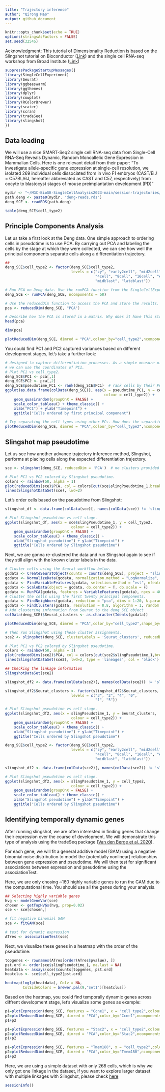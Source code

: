 ```yaml
---
title: "Trajectory inference"
author: "Qirong Mao"
output: github_document
---
```


```r
knitr::opts_chunk$set(echo = TRUE)
options(stringsAsFactors = FALSE)
set.seed(32546)
```

Acknowledgment: This tutorial of Dimensionality Reduction is based on the Slingshot tutorial on Bioconductor ([Link](https://bioconductor.org/packages/devel/bioc/vignettes/slingshot/inst/doc/vignette.html))
and the single cell RNA-seq workshop from Broad Institute ([Link](https://broadinstitute.github.io/2020_scWorkshop/trajectory-analysis.html))


```r
suppressPackageStartupMessages({
library(SingleCellExperiment)
library(Seurat)
library(ggbeeswarm)
library(ggthemes)
library(dplyr)
library(cowplot)
library(RColorBrewer)
library(scater)
library(scran)
library(tradeSeq)
library(slingshot)
})
```

## Data loading

We will use a nice SMART-Seq2 single cell RNA-seq data from Single-Cell RNA-Seq Reveals Dynamic, Random Monoallelic Gene Expression in Mammalian Cells. Here is one relevant detail from their paper: “To investigate allele-specific gene expression at single-cell resolution, we isolated 269 individual cells dissociated from in vivo F1 embryos (CAST/EiJ × C57BL/6J, hereafter abbreviated as CAST and C57, respectively) from oocyte to blastocyst stages of mouse preimplantation development (PD)”

```r
mydir <- "~/MGC-BioSB-SingleCellAnalysis2023-main/session-trajectories/data/"
path.deng <- paste0(mydir, "deng-reads.rds")
deng_SCE <- readRDS(path.deng)
```


```r
table(deng_SCE$cell_type2)
```

## Principle Components Analysis

Let us take a first look at the Deng data. One simple approach to ordering cells in pseudotime is to use PCA. By carrying out PCA and labeling the cells by the stage at which they were collected, we can see how well the principal components separate cells along a differentiation trajectory.

```r
##
deng_SCE$cell_type2 <- factor(deng_SCE$cell_type2,
                              levels = c("zy", "early2cell", "mid2cell", "late2cell", 
                                         "4cell", "8cell", "16cell", "earlyblast",
                                         "midblast", "lateblast"))
```

```r
# Run PCA on Deng data. Use the runPCA function from the SingleCellExperiment package.
deng_SCE <- runPCA(deng_SCE, ncomponents = 50)

# Use the reducedDim function to access the PCA and store the results. 
pca <- reducedDim(deng_SCE, "PCA")

# Describe how the PCA is stored in a matrix. Why does it have this structure?
head(pca)
```

```r
dim(pca)
```



```r
plotReducedDim(deng_SCE, dimred = "PCA",colour_by="cell_type2",ncomponents = (1:2))
```

You could find PC1 and PC2 captured variances based on different development stages, let's take a further look:

```r
# designed to capture differentiation processes. As a simple measure of pseudotime 
# we can use the coordinates of PC1.
# Plot PC1 vs cell_type2. 
deng_SCE$PC1 <- pca[,1]
deng_SCE$PC2 <- pca[,2]
deng_SCE$pseudotime_PC1 <- rank(deng_SCE$PC1)  # rank cells by their PC1 score
ggplot(as.data.frame(colData(deng_SCE)), aes(x = pseudotime_PC1, y = cell_type2, 
                                             colour = cell_type2)) +
    geom_quasirandom(groupOnX = FALSE) +
    scale_color_tableau() + theme_classic() +
    xlab("PC1") + ylab("Timepoint") +
    ggtitle("Cells ordered by first principal component")
```

```r
# Try separating the cell types using other PCs. How does the separation look?
plotReducedDim(deng_SCE, dimred = "PCA",colour_by="cell_type2",ncomponents = (2:3))
```


## Slingshot map pseudotime

Let us see how another advance trajectory inference method, Slingshot, performs at placing cells along the expected differentiation trajectory.

```r
sce <- slingshot(deng_SCE, reducedDim = 'PCA')  # no clusters provided
```




```r
# Plot PC1 vs PC2 colored by Slingshot pseudotime.
colors <- rainbow(50, alpha = 1)
plot(reducedDims(sce)$PCA, col = colors[cut(sce$slingPseudotime_1,breaks=50)], pch=16, asp = 1)
lines(SlingshotDataSet(sce), lwd=2)

```
Let's order cells based on the pseudotime from Slingshot:

```r

slingshot_df <- data.frame(colData(sce)[, names(colData(sce)) != 'slingshot', drop=FALSE])

# Plot Slingshot pseudotime vs cell stage. 
ggplot(slingshot_df, aes(x = sce$slingPseudotime_1, y = cell_type2, 
                              colour = cell_type2)) +
    geom_quasirandom(groupOnX = FALSE) +
    scale_color_tableau() + theme_classic() +
    xlab("Slingshot pseudotime") + ylab("Timepoint") +
    ggtitle("Cells ordered by Slingshot pseudotime")

```

Next, we are gonna re-clustered the data and run Slingshot again to see if they still align with the known cluster labels in the data.

```r
# Cluster cells using the Seurat workflow below.
gcdata <- CreateSeuratObject(counts = counts(deng_SCE), project = "slingshot")
gcdata <- NormalizeData(gcdata, normalization.method = "LogNormalize", scale.factor = 10000)
gcdata <- FindVariableFeatures(gcdata, selection.method = "vst", nfeatures = 2000)
gcdata <- ScaleData(object = gcdata, do.center = T, do.scale = F)
gcdata <- RunPCA(gcdata, features = VariableFeatures(gcdata), npcs = 40, ndims.print = 1:5, nfeatures.print = 5)
# Cluster the cells using the first twenty principal components.
gcdata <- FindNeighbors(gcdata, reduction = "pca", dims = 1:20, k.param = 20)
gcdata <- FindClusters(gcdata, resolution = 0.8, algorithm = 1, random.seed = 100)
# Add clustering information from Seurat to the deng_SCE object
colData(deng_SCE)$Seurat_clusters <- as.character(Idents(gcdata))
```


```r
plotReducedDim(deng_SCE, dimred = "PCA",color_by="cell_type2",shape_by="Seurat_clusters",ncomponents = (1:2))
```


```r
# Then run Slingshot using these cluster assignments.
sce2 <- slingshot(deng_SCE, clusterLabels = 'Seurat_clusters', reducedDim = 'PCA')

# Plot PC1 vs PC2 colored by Slingshot pseudotime.
colors <- rainbow(50, alpha = 1)
plot(reducedDims(sce2)$PCA, col = colors[cut(sce2$slingPseudotime_1,breaks=50)], pch=16, asp = 1)
lines(SlingshotDataSet(sce2), lwd=2, type = 'lineages', col = 'black')
```


```r
## Checking the linkage information
SlingshotDataSet(sce2)
```



```r
slingshot_df2 <- data.frame(colData(sce2)[, names(colData(sce2)) != 'slingshot', drop=FALSE])

slingshot_df2$Seurat_clusters <- factor(slingshot_df2$Seurat_clusters,
                              levels = c("3", "2", "4", "0", 
                                         "1", "5"))

# Plot Slingshot pseudotime vs cell stage. 
ggplot(slingshot_df2, aes(x = slingPseudotime_1, y = Seurat_clusters, 
                              colour = cell_type2)) +
    geom_quasirandom(groupOnX = FALSE) +
    scale_color_tableau() + theme_classic() +
    xlab("Slingshot pseudotime") + ylab("Timepoint") +
    ggtitle("Cells ordered by Slingshot pseudotime")
```


```r

deng_SCE$cell_type2 <- factor(deng_SCE$cell_type2,
                              levels = c("zy", "early2cell", "mid2cell", "late2cell", 
                                         "4cell", "8cell", "16cell", "earlyblast",
                                         "midblast", "lateblast"))

slingshot_df2 <- data.frame(colData(sce2)[, names(colData(sce2)) != 'slingshot', drop=FALSE])

# Plot Slingshot pseudotime vs cell stage. 
ggplot(slingshot_df2, aes(x = slingPseudotime_1, y = cell_type2, 
                              colour = cell_type2)) +
    geom_quasirandom(groupOnX = FALSE) +
    scale_color_tableau() + theme_classic() +
    xlab("Slingshot pseudotime") + ylab("Timepoint") +
    ggtitle("Cells ordered by Slingshot pseudotime")
```



## Identifying temporally dynamic genes

After running slingshot, we are often interested in finding genes that change their expression over the course of development. We will demonstrate this type of analysis using the tradeSeq package ([Van den Berge et al. 2020](https://www.nature.com/articles/s41467-020-14766-3)).

For each gene, we will fit a general additive model (GAM) using a negative binomial noise distribution to model the (potentially nonlinear) relationships between gene expression and pseudotime. We will then test for significant associations between expression and pseudotime using the associationTest.

Here, we are only chosing ~160 highly variable genes to run the GAM due to the computational time. You should use all the genes during your analysis.

```r
## Selecting highly variable genes
hvg <- modelGeneVar(sce)
chosen <- getTopHVGs(hvg, prop=0.02)
sce <- sce[chosen,]

# fit negative binomial GAM
sce <- fitGAM(sce)

# test for dynamic expression
ATres <- associationTest(sce)
```


Next, we visualize these genes in a heatmap with the order of the pseudotime:

```r
topgenes <- rownames(ATres[order(ATres$pvalue), ])
pst.ord <- order(sce$slingPseudotime_1, na.last = NA)
heatdata <- assays(sce)$counts[topgenes, pst.ord]
heatclus <- sce$cell_type2[pst.ord]

heatmap(log1p(heatdata), Colv = NA,
        ColSideColors = brewer.pal(9,"Set1")[heatclus])
```

Based on the heatmap, you could find temporally dynamic genes across diffrent development stage, let's visualize some genes as example:

```r
p1=plotExpression(deng_SCE, features = "Ccne1", x = "cell_type2",colour_by="cell_type2",exprs_values = "logcounts") + theme(axis.text.x = element_text(angle = 45, hjust = 1))
p2=plotReducedDim(deng_SCE, dimred = "PCA",color_by="Ccne1",ncomponents = (1:2))
p1+p2
```

```r
p1=plotExpression(deng_SCE, features = "Stac2", x = "cell_type2",colour_by="cell_type2",exprs_values = "logcounts") + theme(axis.text.x = element_text(angle = 45, hjust = 1))
p2=plotReducedDim(deng_SCE, dimred = "PCA",color_by="Stac2",ncomponents = (1:2))
p1+p2
```

```r
p1=plotExpression(deng_SCE, features = "Tmem180", x = "cell_type2",colour_by="cell_type2",exprs_values = "logcounts") + theme(axis.text.x = element_text(angle = 45, hjust = 1))
p2=plotReducedDim(deng_SCE, dimred = "PCA",color_by="Tmem180",ncomponents = (1:2))
p1+p2
```
Here, we are using a simple dataset with only 268 cells, which is why we only got one linkage in the dataset, if you want to explore larger dataset with multiple linkages with Slingshot, please check [here](https://nbisweden.github.io/workshop-scRNAseq/labs/trajectory/slingshot.html)


```r
sessionInfo()
```
